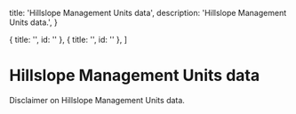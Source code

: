   title: 'Hillslope Management Units data',
  description:
    'Hillslope Management Units data.',
}

  { title: '', id: '' },
  { title: '', id: '' },
]

# Hillslope Management Units data

Disclaimer on Hillslope Management Units data.
